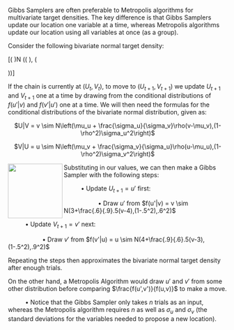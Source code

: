 Gibbs Samplers are often preferable to Metropolis algorithms for multivariate target densities. The key difference is that Gibbs Samplers update our location one variable at a time, whereas Metropolis algorithms update our location using all variables at once (as a group).

Consider the following bivariate normal target density:

\[\left(\begin{array}{cc}
U \\
V \end{array} \right)\sim N \left(\left(\begin{array}{cc}
3 \\
4 \end{array} \right), \left( \begin{array}{cc}
.6^2 & .5 \\
.5 & .9^2 \end{array} \right)\right)\]

If the chain is currently at ($U_t,V_t$), to move to ($U_{t+1},V_{t+1}$) we update $U_{t+1}$ and $V_{t+1}$ one at a time by drawing from the conditional distributions of $f(u'|v)$ and $f(v'|u')$ one at a time. We will then need the formulas for the conditional distributions of the bivariate normal distribution, given as:

<center> $U|V = v \sim N\left(\mu_u + \frac{\sigma_u}{\sigma_v}\rho(v-\mu_v),(1-\rho^2)\sigma_u^2\right)$

$V|U = u \sim N\left(\mu_v + \frac{\sigma_v}{\sigma_u}\rho(u-\mu_u),(1-\rho^2)\sigma_v^2\right)$</center>

<img src="http://sd.keepcalm-o-matic.co.uk/i/one-at-a-time-please.png" width="125" height="125" align="left">

Substituting in our values, we can then make a Gibbs Sampler with the following steps:

&nbsp;&nbsp;&nbsp;&nbsp;&nbsp;&nbsp;&nbsp;&nbsp;&nbsp;&nbsp;&bull; Update $U_{t+1}=u'$ first:

&nbsp;&nbsp;&nbsp;&nbsp;&nbsp;&nbsp;&nbsp;&nbsp;&nbsp;&nbsp;&nbsp;&nbsp;&nbsp;&nbsp;&nbsp;&nbsp;&nbsp;&nbsp;&nbsp;&nbsp;&bull; Draw $u'$ from $f(u'|v) = v \sim N(3+\frac{.6}{.9}.5(v-4),(1-.5^2),.6^2)$

&nbsp;&nbsp;&nbsp;&nbsp;&nbsp;&nbsp;&nbsp;&nbsp;&nbsp;&nbsp;&bull; Update $V_{t+1}=v'$ next:

&nbsp;&nbsp;&nbsp;&nbsp;&nbsp;&nbsp;&nbsp;&nbsp;&nbsp;&nbsp;&nbsp;&nbsp;&nbsp;&nbsp;&nbsp;&nbsp;&nbsp;&nbsp;&nbsp;&nbsp;&bull; Draw $v'$ from $f(v'|u) = u \sim N(4+\frac{.9}{.6}.5(v-3),(1-.5^2),.9^2)$

Repeating the steps then approximates the bivariate normal target density after enough trials.

On the other hand, a Metropolis Algorithm would draw $u'$ and $v'$ from some other distribution before comparing $\frac{f(u',v')}{f(u,v)}$ to make a move.

&nbsp;&nbsp;&nbsp;&nbsp;&nbsp;&nbsp;&nbsp;&nbsp;&nbsp;&nbsp;&bull; Notice that the Gibbs Sampler only takes $n$ trials as an input, whereas the Metropolis algorithm requires $n$ as well as $\sigma_u$ and $\sigma_v$ (the standard deviations for the variables needed to propose a new location).
